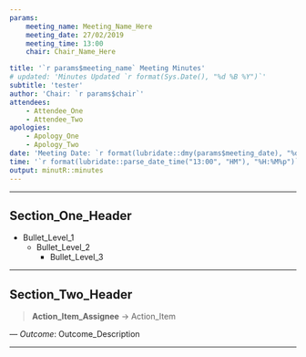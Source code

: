 ---
params:
    meeting_name: Meeting_Name_Here
    meeting_date: 27/02/2019
    meeting_time: 13:00
    chair: Chair_Name_Here

title: '`r params$meeting_name` Meeting Minutes'
# updated: 'Minutes Updated `r format(Sys.Date(), "%d %B %Y")`'
subtitle: 'tester'
author: 'Chair: `r params$chair`'
attendees:
    - Attendee_One
    - Attendee_Two
apologies: 
    - Apology_One
    - Apology_Two
date: 'Meeting Date: `r format(lubridate::dmy(params$meeting_date), "%d %B %Y")`'
time: '`r format(lubridate::parse_date_time("13:00", "HM"), "%H:%M%p")`'
output: minutR::minutes
---

***
## Section_One_Header
* Bullet_Level_1
    + Bullet_Level_2
        - Bullet_Level_3

***

## Section_Two_Header

>**Action_Item_Assignee** -> Action_Item

--- *Outcome*: Outcome_Description

***

